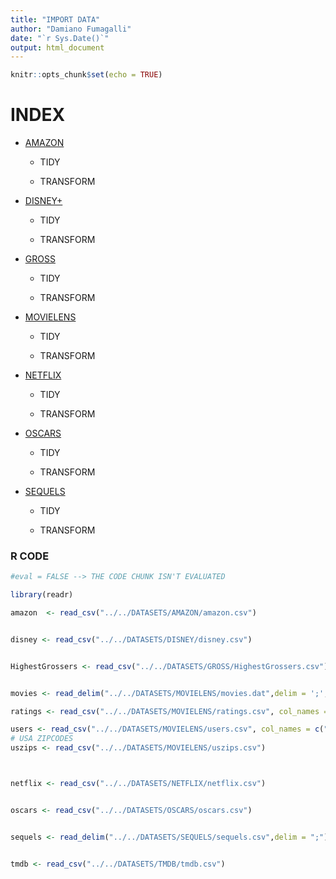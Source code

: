 ```yaml
---
title: "IMPORT DATA"
author: "Damiano Fumagalli"
date: "`r Sys.Date()`"
output: html_document
---
```


```r
knitr::opts_chunk$set(echo = TRUE)
```

# INDEX

-   [AMAZON](https://www.kaggle.com/datasets/shivamb/amazon-prime-movies-and-tv-shows)

    -   TIDY

    -   TRANSFORM

-   [DISNEY+](https://www.kaggle.com/datasets/shivamb/disney-movies-and-tv-shows)

    -   TIDY

    -   TRANSFORM

-   [GROSS](https://www.kaggle.com/datasets/sanjeetsinghnaik/top-1000-highest-grossing-movies)

    -   TIDY

    -   TRANSFORM

-   [MOVIELENS](https://grouplens.org/datasets/movielens/1m/)

    -   TIDY

    -   TRANSFORM

-   [NETFLIX](https://www.kaggle.com/datasets/shivamb/netflix-shows)

    -   TIDY

    -   TRANSFORM

-   [OSCARS](https://www.kaggle.com/datasets/dharmikdonga/academy-awards-dataset-oscars)

    -   TIDY

    -   TRANSFORM

-   [SEQUELS](https://data.world/priyankad0993/sequels)

    -   TIDY

    -   TRANSFORM

### R CODE

```r
#eval = FALSE --> THE CODE CHUNK ISN'T EVALUATED

library(readr)

amazon  <- read_csv("../../DATASETS/AMAZON/amazon.csv")


disney <- read_csv("../../DATASETS/DISNEY/disney.csv")


HighestGrossers <- read_csv("../../DATASETS/GROSS/HighestGrossers.csv")


movies <- read_delim("../../DATASETS/MOVIELENS/movies.dat",delim = ';', col_names = c("movieID","Title","Genres"))

ratings <- read_csv("../../DATASETS/MOVIELENS/ratings.csv", col_names = c("userID","movieID","Rating","Timestamp"))

users <- read_csv("../../DATASETS/MOVIELENS/users.csv", col_names = c("UserID","Gender","Age","Occupation","Zip"), col_types = "?")
# USA ZIPCODES
uszips <- read_csv("../../DATASETS/MOVIELENS/uszips.csv")



netflix <- read_csv("../../DATASETS/NETFLIX/netflix.csv")


oscars <- read_csv("../../DATASETS/OSCARS/oscars.csv")


sequels <- read_delim("../../DATASETS/SEQUELS/sequels.csv",delim = ";")


tmdb <- read_csv("../../DATASETS/TMDB/tmdb.csv")


```
